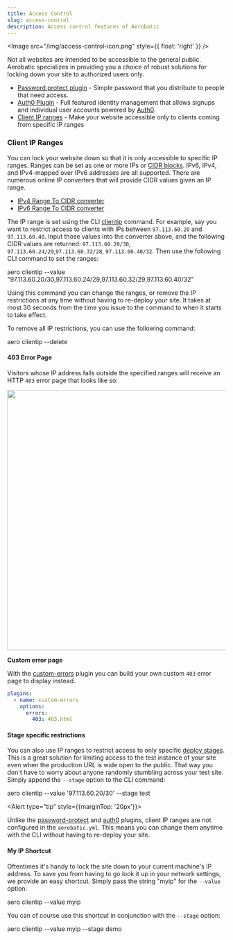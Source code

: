 ```yaml
---
title: Access Control
slug: access-control
description: Access control features of Aerobatic
---
```



<Image src="/img/access-control-icon.png" style={{ float: 'right' }} />

Not all websites are intended to be accessible to the general public. Aerobatic specializes in providing you a choice of robust solutions for locking down your site to authorized users only.

- [Password protect plugin](/docs/plugins/password-protect) - Simple password that you distribute to people that need access.
- [Auth0 Plugin](/docs/plugins/auth0) - Full featured identity management that allows signups and individual user accounts powered by [Auth0](https://auth0.com).
- [Client IP ranges](#client-ip-ranges) - Make your website accessible only to clients coming from specific IP ranges

### Client IP Ranges

You can lock your website down so that it is only accessible to specific IP ranges. Ranges can be set as one or more IPs or [CIDR blocks](https://en.wikipedia.org/wiki/Classless_Inter-Domain_Routing). IPv6, IPv4, and IPv4-mapped over IPv6 addresses are all supported. There are numerous online IP converters that will provide CIDR values given an IP range.

- [IPv4 Range To CIDR converter](https://www.ipaddressguide.com/cidr)
- [IPv6 Range To CIDR converter](https://www.ipaddressguide.com/ipv6-cidr)

The IP range is set using the CLI [clientip](/docs/cli/#clientip) command. For example, say you want to restrict access to clients with IPs between `97.113.60.20` and `97.113.60.40`. Input those values into the converter above, and the following CIDR values are returned: `97.113.60.20/30`, `97.113.60.24/29`,`97.113.60.32/28`, `97.113.60.40/32`. Then use the following CLI command to set the ranges:

<Cli>aero clientip --value \"97.113.60.20/30,97.113.60.24/29,97.113.60.32/29,97.113.60.40/32\"</Cli>

Using this command you can change the ranges, or remove the IP restrictions at any time without having to re-deploy your site. It takes at most 30 seconds from the time you issue to the command to when it starts to take effect.

To remove all IP restrictions, you can use the following command:

<Cli>aero clientip --delete</Cli>

#### 403 Error Page

Visitors whose IP address falls outside the specified ranges will receive an HTTP `403` error page that looks like so:

<Image
  src="https://www.aerobatic.com/media/docs/--1/blocked-client-ip.png"
  border
  width="600px"
  align="center"
  screenshot
/>

**Custom error page**

With the [custom-errors](/docs/plugins/custom-errors) plugin you can build your own custom `403` error page to display instead.

```yaml
plugins:
  - name: custom-errors
    options:
      errors:
        403: 403.html
```

#### Stage specific restrictions

You can also use IP ranges to restrict access to only specific [deploy stages](/deployment/#deploy-stages). This is a great solution for limiting access to the test instance of your site even when the production URL is wide open to the public. That way you don't have to worry about anyone randomly stumbling across your test site. Simply append the `--stage` option to the CLI command:

<Cli>aero clientip --value '97.113.60.20/30' --stage test</Cli>

<Alert type="tip" style={{marginTop: '20px'}}>

Unlike the [password-protect](/docs/plugins/password-protect/) and [auth0](/docs/plugins/auth0/) plugins, client IP ranges are not configured in the `aerobatic.yml`. This means you can change them anytime with the CLI without having to re-deploy your site.

</Alert>

#### My IP Shortcut

Oftentimes it's handy to lock the site down to your current machine's IP address. To save you from having to go look it up in your network settings, we provide an easy shortcut. Simply pass the string "myip" for the `--value` option:

<Cli>aero clientip --value myip</Cli>

You can of course use this shortcut in conjunction with the `--stage` option:

<Cli>aero clientip --value myip --stage demo</Cli>
